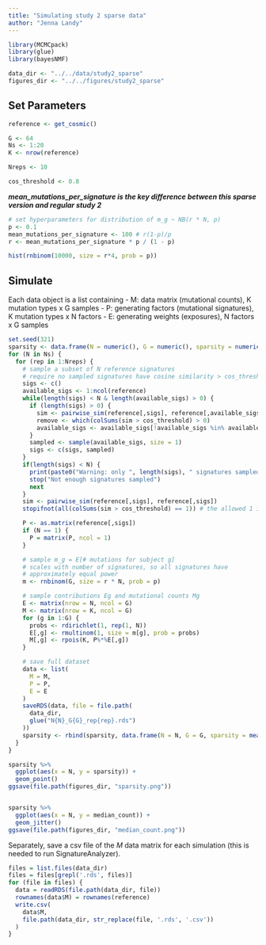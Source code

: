 ```yaml
---
title: "Simulating study 2 sparse data"
author: "Jenna Landy"
---
```


```r
library(MCMCpack)
library(glue)
library(bayesNMF)

data_dir <- "../../data/study2_sparse"
figures_dir <- "../../figures/study2_sparse"
```

## Set Parameters
```r
reference <- get_cosmic()

G <- 64
Ns <- 1:20
K <- nrow(reference)

Nreps <- 10

cos_threshold <- 0.8
```

***mean_mutations_per_signature is the key difference between this sparse version and regular study 2
***

```r
# set hyperparameters for distribution of m_g ~ NB(r * N, p)
p <- 0.1
mean_mutations_per_signature <- 100 # r(1-p)/p
r <- mean_mutations_per_signature * p / (1 - p)

hist(rnbinom(10000, size = r*4, prob = p))
```

## Simulate
Each data object is a list containing
- M: data matrix (mutational counts), K mutation types x G samples
- P: generating factors (mutational signatures), K mutation types x N factors
- E: generating weights (exposures), N factors x G samples

```r
set.seed(321)
sparsity <- data.frame(N = numeric(), G = numeric(), sparsity = numeric(), median_count = numeric())
for (N in Ns) {
  for (rep in 1:Nreps) {
    # sample a subset of N reference signatures
    # require no sampled signatures have cosine similarity > cos_threshold
    sigs <- c()
    available_sigs <- 1:ncol(reference)
    while(length(sigs) < N & length(available_sigs) > 0) {
      if (length(sigs) > 0) {
        sim <- pairwise_sim(reference[,sigs], reference[,available_sigs])
        remove <- which(colSums(sim > cos_threshold) > 0)
        available_sigs <- available_sigs[!available_sigs %in% available_sigs[remove]]
      }
      sampled <- sample(available_sigs, size = 1)
      sigs <- c(sigs, sampled)
    }
    if(length(sigs) < N) {
      print(paste0("Warning: only ", length(sigs), " signatures sampled for N = ", N, " rep = ", rep))
      stop("Not enough signatures sampled")
      next
    }
    sim <- pairwise_sim(reference[,sigs], reference[,sigs])
    stopifnot(all(colSums(sim > cos_threshold) == 1)) # the allowed 1 is with themselves

    P <- as.matrix(reference[,sigs])
    if (N == 1) {
      P = matrix(P, ncol = 1)
    }

    # sample m_g = E[# mutations for subject g]
    # scales with number of signatures, so all signatures have 
    # approximately equal power
    m <- rnbinom(G, size = r * N, prob = p)

    # sample contributions Eg and mutational counts Mg
    E <- matrix(nrow = N, ncol = G)
    M <- matrix(nrow = K, ncol = G)
    for (g in 1:G) {
      probs <- rdirichlet(1, rep(1, N))
      E[,g] <- rmultinom(1, size = m[g], prob = probs)
      M[,g] <- rpois(K, P%*%E[,g])
    }

    # save full dataset
    data <- list(
      M = M,
      P = P,
      E = E
    )
    saveRDS(data, file = file.path(
      data_dir, 
      glue("N{N}_G{G}_rep{rep}.rds")
    ))
    sparsity <- rbind(sparsity, data.frame(N = N, G = G, sparsity = mean(M == 0), median_count = median(M)))
  }
}
```

```r
sparsity %>%
  ggplot(aes(x = N, y = sparsity)) +
  geom_point()
ggsave(file.path(figures_dir, "sparsity.png"))


sparsity %>%
  ggplot(aes(x = N, y = median_count)) +
  geom_jitter()
ggsave(file.path(figures_dir, "median_count.png"))
```

Separately, save a csv file of the $M$ data matrix for each simulation (this is needed to run SignatureAnalyzer).
```r
files = list.files(data_dir)
files = files[grepl('.rds', files)]
for (file in files) {
  data = readRDS(file.path(data_dir, file))
  rownames(data$M) = rownames(reference)
  write.csv(
    data$M, 
    file.path(data_dir, str_replace(file, '.rds', '.csv'))
  )
}
```